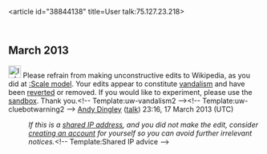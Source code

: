 <article id="38844138" title=User talk:75.127.23.218>
	<talkpage id="38844138" title="User talk:75.127.23.218">
== March 2013 ==
[[File:Information.svg|25px|alt=|link=]] Please refrain from making unconstructive edits to Wikipedia, as you did at [[:Scale model]]. Your edits appear to constitute [[Wikipedia:Vandalism|vandalism]] and have been [[Help:Reverting|reverted]] or removed. If you would like to experiment, please use the [[Wikipedia:Sandbox|sandbox]]. Thank you.&lt;!-- Template:uw-vandalism2 --&gt;&lt;!-- Template:uw-cluebotwarning2 --&gt; [[User:Andy Dingley|Andy Dingley]] ([[User talk:Andy Dingley|talk]]) 23:16, 17 March 2013 (UTC)
:''If this is a [[Network address translation|shared IP address]], and you did not make the edit, consider [[Wikipedia:Why create an account?|creating an account]] for yourself so you can avoid further irrelevant notices.''&lt;!-- Template:Shared IP advice --&gt;
	</talkpage>
</article>